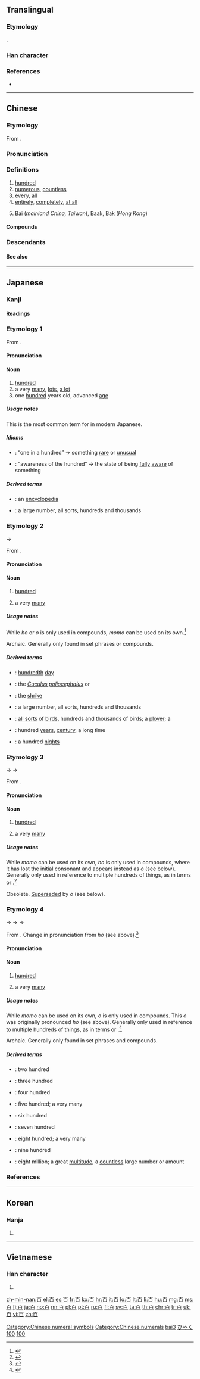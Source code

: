 {{also|佰|𦣻}}
==Translingual==
{{stroke order|type=animate}}
{{stroke order|strokes=6}}

===Etymology===
{{Han compound|一|白|c1=s|c2=p|ls=psc|t1=one, signifying a number}}.

===Han character===
{{Han char|rn=106|rad=白|as=01|sn=6|four=1060<sub>0</sub>|canj=一日 (MA)|ids=⿱[[一]][[白]]}}

===References===
* {{Han ref|kx=0785.040|dkj=22679|dj=1199.010|hdz=42643.010|uh=767E|ud=30334|bh=A6CA|bd=42698}}

[[Category:Chinese numeral symbols]]
[[Category:Chinese numerals]]

----

==Chinese==
{{rfc|lang=zh|No part of speech header}}
{{zh-forms}}

===Etymology===
From {{etyl|sit-pro|zh}} {{m|sit-pro|*b-r-gja}}.

===Pronunciation===
{{zh-pron
|m=bǎi
|ma=y
|c=baak3
|h=pfs=pak
|md=báik/báh
|mn=pah/peh/pek
|mn_note=pek is literary
|w=4paq
|mc=y
|oc=y
|cat=num,adj,adv,pn
}}

===Definitions===
{{zh-hanzi}}

# [[hundred]]
# [[numerous]], [[countless]]
# [[every]], [[all]]
# [[entirely]], [[completely]], [[at all]]
# {{surname|lang=zh}} [[Bai]] (''mainland China, Taiwan''), [[Baak]], [[Bak]] (''Hong Kong'')

====Compounds====
{{der3
| {{zh-l|百科全書/百科全书}}
| {{zh-l|百度}}
}}

===Descendants===
{{Sinoxenic-word|百|ひゃく|백|bách}}

====See also====
{{Chinese-numbers}}

{{zh-cat|Beginning}}

[[Category:Chinese cardinal numbers|bai3]]

----

==Japanese==

===Kanji===
{{ja-kanji|grade=1|rs=白01}}

====Readings====
{{ja-readings|goon=[[ひゃく]] (''hyaku'')|kanon=[[はく]] (''haku'')|kun=[[もも]] (''momo''), [[ほ]] (''ho''), [[お]] (''o'')|nanori=[[お]] (''o''), [[ど]] (''do''), [[どう]] (''dō''), [[なり]] (''nari''), [[ひゅく]] (''hyuku''), [[も]] (''mo''), [[もんど]] (''mondo''), [[ゆ]] (''yu'')}}

===Etymology 1===
{{ja-kanjitab|ひゃく|yomi=o}}
From {{etyl|ltc|ja|sort=ひゃく}} {{term|lang=ltc|百|tr=pæk||hundred}}.

====Pronunciation====
{{ja-pron|yomi=goon|ひゃく|acc=2|acc_ref=DJR}}

====Noun====
{{ja-noun|ひゃく}}

# [[hundred]]
# a very [[many]], [[lots]], [[a lot]]
# one [[hundred]] years old, advanced [[age]]

=====Usage notes=====
This is the most common term for {{term|lang=en|hundred}} in modern Japanese.

=====Idioms=====
{{der-top|Idioms}}
* {{ja-r|百に一つ|ひゃく に ひとつ}}: “one in a hundred” → something [[rare]] or [[unusual]]
* {{ja-r|百も承知|ひゃく も しょうち}}: “awareness of the hundred” → the state of being [[fully]] [[aware]] of something
{{der-bottom}}

=====Derived terms=====
{{der-top}}
* {{ja-r|百科全書|ひゃっか ぜんしょ}}: an [[encyclopedia]]
* {{ja-r|百千|ひゃくせん}}: a large number, all sorts, hundreds and thousands
{{der-bottom}}

===Etymology 2===
{{ja-kanjitab|もも|yomi=k}}
{{IPAchar|/mo<sub>1</sub>mo<sub>1</sub>/}} → {{IPAchar|/momo/}}

From {{etyl|ojp|ja|sort=もも}}.

====Pronunciation====
{{ja-pron|yomi=kun|もも|acc=1|acc_ref=DJR}}

====Noun====
{{ja-noun|もも}}

# {{context|lang=ja|sort=もも|archaic}} [[hundred]]
# {{context|lang=ja|sort=もも|archaic}} a very [[many]]

=====Usage notes=====
While ''ho'' or ''o'' is only used in compounds, ''momo'' can be used on its own.<ref name="KDJ">{{R:Kokugo Dai Jiten}}</ref>

Archaic.  Generally only found in set phrases or compounds.

=====Derived terms=====
{{der-top}}
* {{ja-r|百日|ももか}}: [[hundredth]] [[day]]
* {{ja-r|百声鳥|ももこえどり}}: the ''[[Cuculus poliocephalus]]'' or {{vern|lesser cuckoo}}
* {{ja-r|百舌|もず}}: the [[shrike]]
* {{ja-r|百千|ももち}}: a large number, all sorts, hundreds and thousands
* {{ja-r|百千鳥|ももちどり}}: [[all sorts]] of [[bird]]s, hundreds and thousands of birds; a [[plover]]; a {{vern|Japanese bush warbler}}
* {{ja-r|百年|ももとせ}}: hundred [[year]]s, [[century]], a long time
* {{ja-r|百夜|ももよ}}: a hundred [[night]]s
{{der-bottom}}

===Etymology 3===
{{ja-kanjitab|ほ|yomi=k}}
{{IPAchar|/po/}} → {{IPAchar|/ɸo/}} → {{IPAchar|/ho/}}

From {{etyl|ojp|ja|sort=ほ}}.

====Pronunciation====
{{ja-pron|yomi=kun|ほ}}

====Noun====
{{ja-noun|ほ}}

# {{context|lang=ja|sort=ほ|obsolete}} [[hundred]]
# {{context|lang=ja|sort=ほ|obsolete}} a very [[many]]

=====Usage notes=====
While ''momo'' can be used on its own, ''ho'' is only used in compounds, where it has lost the initial consonant and appears instead as ''o'' (see below).  Generally only used in reference to multiple hundreds of things, as in terms {{term|lang=ja|五百|tr=io||five hundred; a very many}} or {{term|lang=ja|八百|tr=yao||eight hundred; a very many}}.<ref name="KDJ">{{R:Kokugo Dai Jiten}}</ref>

Obsolete.  [[supersede|Superseded]] by ''o'' (see below).

===Etymology 4===
{{ja-kanjitab|お|yomi=k}}
{{IPAchar|/po/}} → {{IPAchar|/ɸo/}} → {{IPAchar|/ho/}} → {{IPAchar|/o/}}

From {{etyl|ojp|ja|sort=お}}.  Change in pronunciation from ''ho'' (see above).<ref name="KDJ">{{R:Kokugo Dai Jiten}}</ref>

====Pronunciation====
{{ja-pron|yomi=kun|お}}

====Noun====
{{ja-noun|お|hhira=ほ}}

# {{context|lang=ja|sort=お|archaic}} [[hundred]]
# {{context|lang=ja|sort=お|archaic}} a very [[many]]

=====Usage notes=====
While ''momo'' can be used on its own, ''o'' is only used in compounds.  This ''o'' was originally pronounced ''ho'' (see above).  Generally only used in reference to multiple hundreds of things, as in terms {{term|lang=ja|五百|tr=io||five hundred; a very many}} or {{term|lang=ja|八百|tr=yao||eight hundred; a very many}}.<ref name="KDJ">{{R:Kokugo Dai Jiten}}</ref>

Archaic. Generally only found in set phrases and compounds.

=====Derived terms=====
{{der-top}}
* {{ja-r|二百|ふたお}}: two hundred
* {{ja-r|三百|みお}}: three hundred
* {{ja-r|四百|よお}}: four hundred
* {{ja-r|五百|いお}}: five hundred; a very many
* {{ja-r|六百|むお}}: six hundred
{{der-mid}}
* {{ja-r|七百|ななお}}: seven hundred
* {{ja-r|八百|やお}}: eight hundred; a very many
* {{ja-r|九百|ここのお}}: nine hundred
* {{ja-r|八百万|やおよろず}}: eight million; a great [[multitude]], a [[countless]] large number or amount
{{der-bottom}}

===References===
<references/>

[[Category:1000 Japanese basic words|ひゃく]]
[[Category:Japanese numeral symbols|100]]

----

==Korean==

===Hanja===
{{ko-hanja|hangeul=[[백]], [[맥]]|eumhun=일백|rv=baek, maek|mr=paek, maek|y=payk, mayk}}

# {{defn|lang=ko|sort=白01}}

[[Category:Korean numeral symbols|100]]

----

==Vietnamese==

===Han character===
{{vi-hantu|[[bách]], [[bá]]|rs=白01}}

# {{defn|lang=vi|sort=白01}}

[[zh-min-nan:百]]
[[el:百]]
[[es:百]]
[[fr:百]]
[[ko:百]]
[[hr:百]]
[[it:百]]
[[lo:百]]
[[lt:百]]
[[li:百]]
[[hu:百]]
[[mg:百]]
[[ms:百]]
[[fj:百]]
[[ja:百]]
[[no:百]]
[[nn:百]]
[[pl:百]]
[[pt:百]]
[[ru:百]]
[[fi:百]]
[[sv:百]]
[[ta:百]]
[[th:百]]
[[chr:百]]
[[tr:百]]
[[uk:百]]
[[vi:百]]
[[zh:百]]